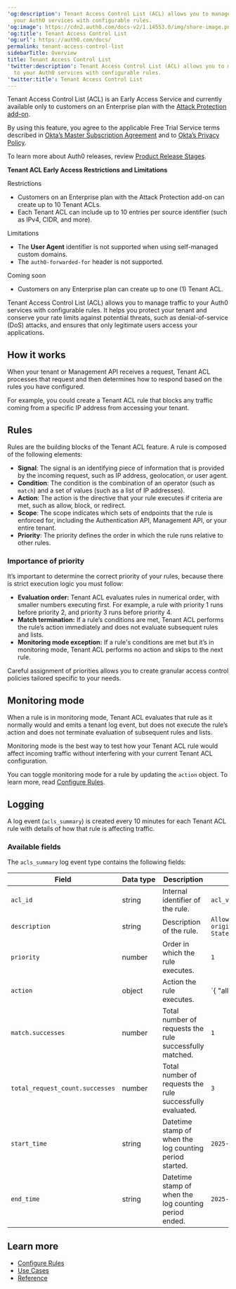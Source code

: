 ---
'og:description': Tenant Access Control List (ACL) allows you to manage traffic to
  your Auth0 services with configurable rules.
'og:image': https://cdn2.auth0.com/docs-v2/1.14553.0/img/share-image.png
'og:title': Tenant Access Control List
'og:url': https://auth0.com/docs/
permalink: tenant-access-control-list
sidebarTitle: Overview
title: Tenant Access Control List
'twitter:description': Tenant Access Control List (ACL) allows you to manage traffic
  to your Auth0 services with configurable rules.
'twitter:title': Tenant Access Control List
---
<Callout icon="file-lines" color="#0EA5E9" iconType="regular">

Tenant Access Control List (ACL) is an Early Access Service and currently available only to customers on an Enterprise plan with the [Attack Protection add-on](https://www.auth0.com/pricing).

By using this feature, you agree to the applicable Free Trial Service terms described in [Okta’s Master Subscription Agreement](https://www.okta.com/agreements/) and to [Okta’s Privacy Policy](https://www.okta.com/privacy-policy/).

To learn more about Auth0 releases, review [Product Release Stages](/docs/troubleshoot/product-lifecycle/product-release-stages).

</Callout>

<Callout icon="file-lines" color="#0EA5E9" iconType="regular">

**Tenant ACL Early Access Restrictions and Limitations**

Restrictions

* Customers on an Enterprise plan with the Attack Protection add-on can create up to 10 Tenant ACLs.
* Each Tenant ACL can include up to 10 entries per source identifier (such as IPv4, CIDR, and more).

Limitations

* The **User Agent** identifier is not supported when using self-managed custom domains.
* The `auth0-forwarded-for` header is not supported.

Coming soon

* Customers on any Enterprise plan can create up to one (1) Tenant ACL.

</Callout>

Tenant Access Control List (ACL) allows you to manage traffic to your Auth0 services with configurable rules. It helps you protect your tenant and conserve your rate limits against potential threats, such as denial-of-service (DoS) attacks, and ensures that only legitimate users access your applications.

## How it works

When your tenant or <Tooltip tip="Management API: A product to allow customers to perform administrative tasks." cta="View Glossary" href="/docs/glossary?term=Management+API">Management API</Tooltip> receives a request, Tenant ACL processes that request and then determines how to respond based on the rules you have configured.

For example, you could create a Tenant ACL rule that blocks any traffic coming from a specific IP address from accessing your tenant.

## Rules

Rules are the building blocks of the Tenant ACL feature. A rule is composed of the following elements:

* **Signal**: The signal is an identifying piece of information that is provided by the incoming request, such as IP address, geolocation, or user agent.
* **Condition**: The condition is the combination of an operator (such as `match`) and a set of values (such as a list of IP addresses).
* **Action**: The action is the directive that your rule executes if criteria are met, such as allow, block, or redirect.
* **Scope**: The scope indicates which sets of endpoints that the rule is enforced for, including the Authentication API, Management API, or your entire tenant.
* **Priority**: The priority defines the order in which the rule runs relative to other rules.

### Importance of priority

It’s important to determine the correct priority of your rules, because there is strict execution logic you must follow:

* **Evaluation order:** Tenant ACL evaluates rules in numerical order, with smaller numbers executing first. For example, a rule with priority 1 runs before priority 2, and priority 3 runs before priority 4.
* **Match termination:** If a rule’s conditions are met, Tenant ACL performs the rule’s action immediately and does not evaluate subsequent rules and lists.​
* **Monitoring mode exception:** If a rule's conditions are met but it’s in monitoring mode, Tenant ACL performs no action and skips to the next rule.

Careful assignment of priorities allows you to create granular access control policies tailored specific to your needs.

## Monitoring mode

When a rule is in monitoring mode, Tenant ACL evaluates that rule as it normally would and emits a tenant log event, but does not execute the rule’s action and does not terminate evaluation of subsequent rules and lists.

Monitoring mode is the best way to test how your Tenant ACL rule would affect incoming traffic without interfering with your current Tenant ACL configuration.

You can toggle monitoring mode for a rule by updating the `action` object. To learn more, read [Configure Rules](/docs/secure/tenant-access-control-list/configure-rules).

## Logging

A log event (`acls_summary`) is created every 10 minutes for each Tenant ACL rule with details of how that rule is affecting traffic.

### Available fields

The `acls_summary` log event type contains the following fields:

<table class="table"><thead>
<tr>
<th><strong>Field</strong></th>
<th><strong>Data type</strong></th>
<th><strong>Description</strong></th>
<th><strong>Example</strong></th>
</tr>
</thead>
<tbody>
<tr>
<td><code>acl_id</code></td>
<td>string</td>
<td>Internal identifier of the rule.</td>
<td><code>acl_vENikGo5fcJd7FYMLvjKKP</code></td>
</tr>
<tr>
<td><code>description</code></td>
<td>string</td>
<td>Description of the rule.</td>
<td><code>Allow traffic that originates from the United States.</code></td>
</tr>
<tr>
<td><code>priority</code></td>
<td>number</td>
<td>Order in which the rule executes.</td>
<td><code>1</code></td>
</tr>
<tr>
<td><code>action</code></td>
<td>object</td>
<td>Action the rule executes.</td>
<td>`{ "allow": true }`</td>
</tr>
<tr>
<td><code>match.successes</code></td>
<td>number</td>
<td>Total number of requests the rule successfully matched.</td>
<td><code>1</code></td>
</tr>
<tr>
<td><code>total_request_count.successes</code></td>
<td>number</td>
<td>Total number of requests the rule successfully evaluated.</td>
<td><code>3</code></td>
</tr>
<tr>
<td><code>start_time</code></td>
<td>string</td>
<td>Datetime stamp of when the log counting period started.</td>
<td><code>2025-03-19T16:11:07.429Z</code></td>
</tr>
<tr>
<td><code>end_time</code></td>
<td>string</td>
<td>Datetime stamp of when the log counting period ended.</td>
<td><code>2025-03-19T16:21:07.429Z</code></td>
</tr>
</tbody>
</table>

## Learn more

* [Configure Rules](/docs/secure/tenant-access-control-list/configure-rules)
* [Use Cases](/docs/secure/tenant-access-control-list/use-cases)
* [Reference](/docs/secure/tenant-access-control-list/reference)